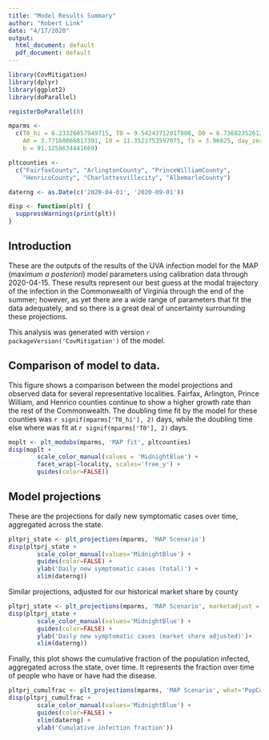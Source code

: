 ```yaml
---
title: "Model Results Summary"
author: "Robert Link"
date: "4/17/2020"
output:
  html_document: default
  pdf_document: default
---
```


```r
library(CovMitigation)
library(dplyr)
library(ggplot2)
library(doParallel)

registerDoParallel(8)

mparms <-
  c(T0_hi = 6.23326057949715, T0 = 9.54243712017808, D0 = 6.73682352612848, 
    A0 = 3.77160066817391, I0 = 11.3521753597075, Ts = 3.96825, day_zero = 43.0690562665808, 
    b = 91.1258634441669)

pltcounties <-
  c("FairfaxCounty", "ArlingtonCounty", "PrinceWilliamCounty", 
    "HenricoCounty", "Charlottesvillecity", "AlbemarleCounty")

daterng <- as.Date(c('2020-04-01', '2020-09-01'))

disp <- function(plt) {
  suppressWarnings(print(plt))
}
```

## Introduction

These are the outputs of the results of the UVA infection model for the MAP 
(maximum _a posteriori_) model parameters using calibration data through 2020-04-15.
These results represent our best guess at the modal trajectory of the infection 
in the Commonwealth of Virginia through the end of the summer; however, as yet
there are a wide range of parameters that fit the data adequately, and so there
is a great deal of uncertainty surrounding these projections.

This analysis was generated with version `r packageVersion('CovMitigation')` of
the model.

## Comparison of model to data.

This figure shows a comparison between the model projections and observed data
for several representative localities.  Fairfax, Arlington, Prince William, and
Henrico counties continue to show a higher growth rate than the rest of the 
Commonwealth.  The doubling time fit by the model for these counties was 
`r signif(mparms['T0_hi'], 2)` days, while the doubling time else where was fit
at `r signif(mparms['T0'], 2)` days.

```r
moplt <- plt_modobs(mparms, 'MAP fit', pltcounties)
disp(moplt + 
        scale_color_manual(values = 'MidnightBlue') + 
        facet_wrap(~locality, scales='free_y') +
        guides(color=FALSE))
```

## Model projections

These are the projections for daily new symptomatic cases over time, aggregated
across the state.

```r
pltprj_state <- plt_projections(mparms, 'MAP Scenario')
disp(pltprj_state + 
        scale_color_manual(values='MidnightBlue') +
        guides(color=FALSE) +
        ylab('Daily new symptomatic cases (total)') +
        xlim(daterng))
```

Similar projections, adjusted for our historical market share by county

```r
pltprj_state <- plt_projections(mparms, 'MAP Scenario', marketadjust = TRUE)
disp(pltprj_state + 
        scale_color_manual(values='MidnightBlue') +
        guides(color=FALSE) +
        ylab('Daily new symptomatic cases (market share adjusted)')+
        xlim(daterng))
```


Finally, this plot shows the cumulative fraction of the population infected, 
aggregated across the state, over time.  It represents the fraction over time of
people who have or have had the disease.
```r
pltprj_cumulfrac <- plt_projections(mparms, 'MAP Scenario', what='PopCumulFrac')
disp(pltprj_cumulfrac +
        scale_color_manual(values='MidnightBlue') +
        guides(color=FALSE) + 
        xlim(daterng) +
        ylab('Cumulative infection fraction'))
```